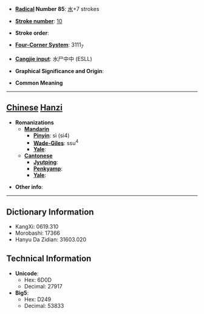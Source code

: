 * '''[[Wiktionary:Chinese radical index| Radical]] Number 85''': [[Wiktionary:Chinese radical index 水|水]]+7 strokes

* '''[[Wiktionary:Chinese total strokes index|Stroke number]]''': [[Wiktionary:Chinese total strokes index 10|10]]

* '''Stroke order''': 

* '''[[Wiktionary:Chinese four corner index|Four-Corner System]]''': 3111<sub>7</sub>

* '''[[Wiktionary:Chinese Cangjie index|Cangjie input]]''': 水尸中中 (ESLL)

* '''Graphical Significance and Origin''': 

* '''Common Meaning'''

----

== [[Chinese]] [[Hanzi]] ==

* '''Romanizations'''
** '''[[Mandarin]]'''
*** '''[[Pinyin]]''': sì (si4)
*** '''[[Wade-Giles]]''': ssu<sup>4</sup>
*** '''[[Yale]]''': 
** '''[[Cantonese]]'''
*** '''[[Jyutping]]''':
*** '''[[Penkyamp]]''': 
*** '''[[Yale]]''': 

* '''Other info''': 

----

== Dictionary Information ==

* KangXi: 0619.310
* Morobashi: 17366
* Hanyu Da Zidian: 31603.020

== Technical Information ==

* '''Unicode''':
** Hex: 6D0D
** Decimal: 27917
* '''Big5''':
** Hex: D249
** Decimal: 53833